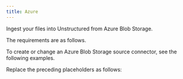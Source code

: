 ```yaml
---
title: Azure
---
```


Ingest your files into Unstructured from Azure Blob Storage.

The requirements are as follows.


<AzurePrerequisites />

To create or change an Azure Blob Storage source connector, see the following examples.


<CodeGroup>
    <AzureAPIRESTCreate />
    <AzureAPIRESTChange />
</CodeGroup>

Replace the preceding placeholders as follows:


<AzureAPIPlaceholders />